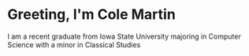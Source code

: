 # Greeting, I'm Cole Martin

I am a recent graduate from Iowa State University majoring in Computer Science with a minor in Classical Studies
